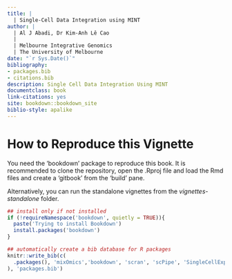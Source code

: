 ```yaml
--- 
title: |
  | Single-Cell Data Integration using MINT
author: |
  | Al J Abadi, Dr Kim-Anh Lê Cao
  |
  | Melbourne Integrative Genomics
  | The University of Melbourne
date: "`r Sys.Date()`"
bibliography:
- packages.bib
- citations.bib
description: Single Cell Data Integration Using MINT
documentclass: book
link-citations: yes
site: bookdown::bookdown_site
biblio-style: apalike
---
```


# How to Reproduce this Vignette

You need the 'bookdown' package to reproduce this book. It is recommended to clone the repository, open the .Rproj file and load the Rmd files and create a 'gitbook' from the 'build' pane.

Alternatively, you can run the standalone vignettes from the *vignettes-standalone* folder.

```r
## install only if not installed
if (!requireNamespace('bookdown', quietly = TRUE)){
  paste('Trying to install Bookdown')
  install.packages('bookdown')
}
```

```r
## automatically create a bib database for R packages
knitr::write_bib(c(
  .packages(), 'mixOmics','bookdown', 'scran', 'scPipe', 'SingleCellExperiment'
), 'packages.bib')
```

